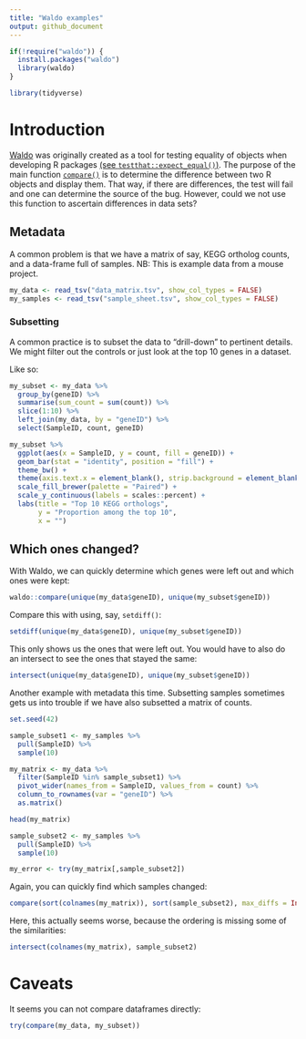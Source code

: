 ```yaml
---
title: "Waldo examples"
output: github_document
---
```


```r

if(!require("waldo")) {
  install.packages("waldo")
  library(waldo)
}

library(tidyverse)

```

# Introduction

[Waldo](https://www.tidyverse.org/blog/2020/10/waldo/) was originally created as a tool for testing equality of objects when developing R packages [(see `testthat::expect_equal()`)](https://testthat.r-lib.org/reference/equality-expectations.html). The purpose of the main function [`compare()`](https://rdrr.io/cran/waldo/man/compare.html) is to determine the difference between two R objects and display them. That way, if there are differences, the test will fail and one can determine the source of the bug. However, could we not use this function to ascertain differences in data sets?

## Metadata

A common problem is that we have a matrix of say, KEGG ortholog counts, and a data-frame full of samples. NB: This is example data from a mouse project.

```r

my_data <- read_tsv("data_matrix.tsv", show_col_types = FALSE)
my_samples <- read_tsv("sample_sheet.tsv", show_col_types = FALSE)

```

### Subsetting

A common practice is to subset the data to "drill-down" to pertinent details. We might filter out the controls or just look at the top 10 genes in a dataset.

Like so:

```r

my_subset <- my_data %>%
  group_by(geneID) %>%
  summarise(sum_count = sum(count)) %>%
  slice(1:10) %>%
  left_join(my_data, by = "geneID") %>%
  select(SampleID, count, geneID)

my_subset %>%
  ggplot(aes(x = SampleID, y = count, fill = geneID)) +
  geom_bar(stat = "identity", position = "fill") +
  theme_bw() +
  theme(axis.text.x = element_blank(), strip.background = element_blank()) +
  scale_fill_brewer(palette = "Paired") +
  scale_y_continuous(labels = scales::percent) +
  labs(title = "Top 10 KEGG orthologs",
       y = "Proportion among the top 10",
       x = "")

```

## Which ones changed?

With Waldo, we can quickly determine which genes were left out and which ones were kept:

```r

waldo::compare(unique(my_data$geneID), unique(my_subset$geneID))

```

Compare this with using, say, `setdiff()`:

```r

setdiff(unique(my_data$geneID), unique(my_subset$geneID))

```

This only shows us the ones that were left out. You would have to also do an intersect to see the ones that stayed the same:

```r

intersect(unique(my_data$geneID), unique(my_subset$geneID))

```

Another example with metadata this time. Subsetting samples sometimes gets us into trouble if we have also subsetted a matrix of counts.

```r

set.seed(42)

sample_subset1 <- my_samples %>%
  pull(SampleID) %>%
  sample(10)

my_matrix <- my_data %>%
  filter(SampleID %in% sample_subset1) %>%
  pivot_wider(names_from = SampleID, values_from = count) %>%
  column_to_rownames(var = "geneID") %>%
  as.matrix()

head(my_matrix)

```

```r

sample_subset2 <- my_samples %>%
  pull(SampleID) %>%
  sample(10)

my_error <- try(my_matrix[,sample_subset2])

```

Again, you can quickly find which samples changed:

```r

compare(sort(colnames(my_matrix)), sort(sample_subset2), max_diffs = Inf)

```

Here, this actually seems worse, because the ordering is missing some of the similarities:

```r

intersect(colnames(my_matrix), sample_subset2)

```

# Caveats

It seems you can not compare dataframes directly:

```r

try(compare(my_data, my_subset))

```

